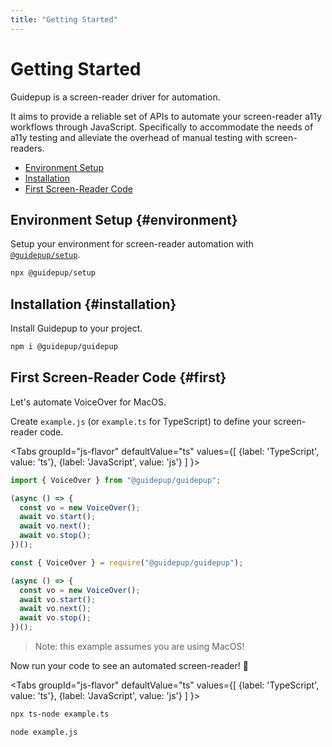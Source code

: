 ```yaml
---
title: "Getting Started"
---
```



# Getting Started

Guidepup is a screen-reader driver for automation.

It aims to provide a reliable set of APIs to automate your screen-reader a11y workflows through JavaScript. Specifically to accommodate the needs of a11y testing and alleviate the overhead of manual testing with screen-readers.

- [Environment Setup](./intro#environment)
- [Installation](./intro#installation)
- [First Screen-Reader Code](./intro#first)

## Environment Setup {#environment}

Setup your environment for screen-reader automation with [`@guidepup/setup`](https://github.com/guidepup/setup).

```bash
npx @guidepup/setup
```

## Installation {#installation}

Install Guidepup to your project.

```bash
npm i @guidepup/guidepup
```

## First Screen-Reader Code {#first}

Let's automate VoiceOver for MacOS.

Create `example.js` (or `example.ts` for TypeScript) to define your screen-reader code.

<Tabs
  groupId="js-flavor"
  defaultValue="ts"
  values={[
    {label: 'TypeScript', value: 'ts'},
    {label: 'JavaScript', value: 'js'}
  ]
}>
<TabItem value="ts">

```ts
import { VoiceOver } from "@guidepup/guidepup";

(async () => {
  const vo = new VoiceOver();
  await vo.start();
  await vo.next();
  await vo.stop();
})();
```

</TabItem>
<TabItem value="js">

```js
const { VoiceOver } = require("@guidepup/guidepup");

(async () => {
  const vo = new VoiceOver();
  await vo.start();
  await vo.next();
  await vo.stop();
})();
```

</TabItem>
</Tabs>

> Note: this example assumes you are using MacOS!

Now run your code to see an automated screen-reader! 🚀

<Tabs
  groupId="js-flavor"
  defaultValue="ts"
  values={[
    {label: 'TypeScript', value: 'ts'},
    {label: 'JavaScript', value: 'js'}
  ]
}>
<TabItem value="ts">

```bash
npx ts-node example.ts
```

</TabItem>
<TabItem value="js">

```bash
node example.js
```

</TabItem>
</Tabs>